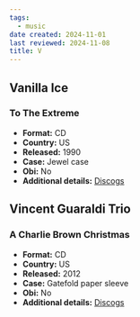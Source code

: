 ```yaml
---
tags:
  - music
date created: 2024-11-01
last reviewed: 2024-11-08
title: V
---
```


## Vanilla Ice

### To The Extreme

- **Format:** CD
- **Country:** US
- **Released:** 1990
- **Case:** Jewel case
- **Obi:** No
- **Additional details:** [Discogs](https://www.discogs.com/release/599648-Vanilla-Ice-To-The-Extreme)

## Vincent Guaraldi Trio

### A Charlie Brown Christmas

- **Format:** CD
- **Country:** US
- **Released:** 2012
- **Case:** Gatefold paper sleeve
- **Obi:** No
- **Additional details:** [Discogs](https://www.discogs.com/release/5215660-Vince-Guaraldi-Trio-A-Charlie-Brown-Christmas)
